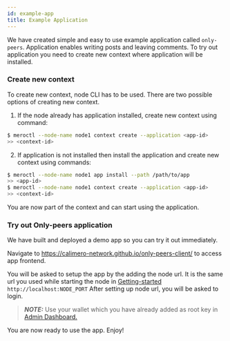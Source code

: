 ```yaml
---
id: example-app
title: Example Application
---
```


We have created simple and easy to use example application called `only-peers`.
Application enables writing posts and leaving comments. To try out application
you need to create new context where application will be installed.

### Create new context

To create new context, node CLI has to be used. There are two possible options
of creating new context.

1. If the node already has application installed, create new context using
   command:

```bash title="Terminal"
$ meroctl --node-name node1 context create --application <app-id>
>> <context-id>
```

2. If application is not installed then install the application and create new
   context using commands:

```bash title="Terminal"
$ meroctl --node-name node1 app install --path /path/to/app
>> <app-id>
$ meroctl --node-name node1 context create --application <app-id>
>> <context-id>
```

You are now part of the context and can start using the application.

<!-- If you want others to join your context, follow instruction in [Invite To Context](./04-invite-to-context.mdx). -->

### Try out Only-peers application

We have built and deployed a demo app so you can try it out immediately.

Navigate to https://calimero-network.github.io/only-peers-client/ to access app
frontend.

You will be asked to setup the app by the adding the node url. It is the same
url you used while starting the node in [Getting-started](./init-and-run-node)
`http://localhost:NODE_PORT` After setting up node url, you will be asked to
login.

> **_NOTE:_** Use your wallet which you have already added as root key in
> [Admin Dashboard. ](./admin-dashboard.mdx)

You are now ready to use the app. Enjoy!
